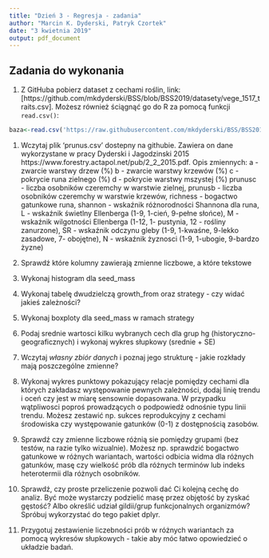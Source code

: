 ```yaml
---
title: "Dzień 3 - Regresja - zadania"
author: "Marcin K. Dyderski, Patryk Czortek"
date: "3 kwietnia 2019"
output: pdf_document
---
```


## Zadania do wykonania

1. Z GitHuba pobierz dataset z cechami roślin, link: [https://github.com/mkdyderski/BSS/blob/BSS2019/datasety/vege_1517_traits.csv]. Możesz również ściągnąć go do R za pomocą funkcji `read.csv()`:
```r
baza<-read.csv('https://raw.githubusercontent.com/mkdyderski/BSS/BSS2019/datasety/vege_1517_traits.csv',sep=';')
```

1. Wczytaj plik ‘prunus.csv’ dostepny na githubie. Zawiera on dane wykorzystane w pracy Dyderski i Jagodzinski 2015 https://www.forestry.actapol.net/pub/2_2_2015.pdf. Opis zmiennych: a - zwarcie warstwy drzew (%) b - zwarcie warstwy krzewów (%) c - pokrycie runa zielnego (%) d - pokrycie warstwy mszystej (%) prunusc - liczba osobników czeremchy w warstwie zielnej, prunusb - liczba osobników czeremchy w warstwie krzewów, richness - bogactwo gatunkowe runa, shannon - wskaźnik różnorodności Shannona dla runa, L - wskaźnik świetlny Ellenberga (1-9, 1-cień, 9-pełne słońce), M - wskaźnik wilgotności Ellenberga (1-12, 1- pustynia, 12 - rośliny zanurzone), SR - wskaźnik odczynu gleby (1-9, 1-kwaśne, 9-lekko zasadowe, 7- obojętne), N - wskaźnik żyznosci (1-9, 1-ubogie, 9-bardzo żyzne)

2. Sprawdź które kolumny zawierają zmienne liczbowe, a które tekstowe
3. Wykonaj histogram dla seed_mass
4. Wykonaj tabelę dwudzielczą growth_from oraz strategy - czy widać jakieś zależności?
5. Wykonaj boxploty dla seed_mass w ramach strategy 
6. Podaj srednie wartosci kilku wybranych cech dla grup hg (historyczno-geograficznych) i wykonaj wykres słupkowy (srednie + SE)

7. Wczytaj *własny zbiór danych* i poznaj jego strukturę - jakie rozkłady mają poszczególne zmienne?
8. Wykonaj wykres punktowy pokazujący relacje pomiędzy cechami dla których zakładasz występowanie pewnych zależności, dodaj linię trendu i oceń czy jest w miarę sensownie dopasowana. W przypadku wątpliwosci poproś prowadzących o podpowiedź odnośnie typu linii trendu. Możesz zestawić np. sukces reprodukcyjny z cechami środowiska czy występowanie gatunków (0-1) z dostępnością zasobów.  
9. Sprawdź czy zmienne liczbowe różnią sie pomiędzy grupami (bez testów, na razie tylko wizualnie). Możesz np. sprawdzić bogactwo gatunkowe w różnych wariantach, wartości odbicia widma dla różnych gatunków, masę czy wielkość prób dla różnych terminów lub indeks heterotermii dla różnych osobników.
10. Sprawdź, czy proste przeliczenie pozwoli dać Ci kolejną cechę do analiz. Być może wystarczy podzielić masę przez objętość by zyskać gęstość? Albo określić udział gildii/grup funkcjonalnych organizmów? Spróbuj wykorzystać do tego pakiet dplyr.
11. Przygotuj zestawienie liczebności prób w różnych wariantach za pomocą wykresów słupkowych - takie aby móc łatwo opowiedzieć o układzie badań.
